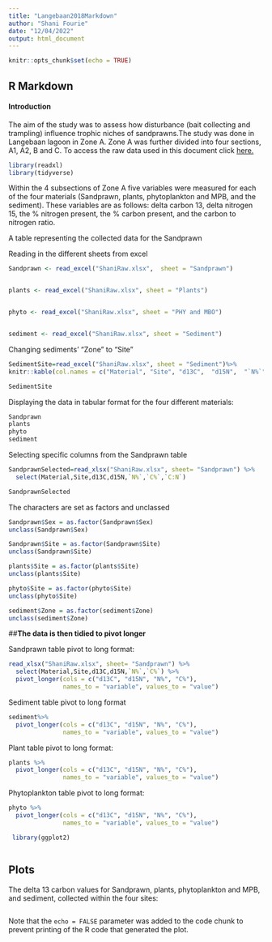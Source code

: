 ```yaml
---
title: "Langebaan2018Markdown"
author: "Shani Fourie"
date: "12/04/2022"
output: html_document
---
```


```r
knitr::opts_chunk$set(echo = TRUE)
```

## R Markdown

#### Introduction

The aim of the study was to assess how disturbance (bait collecting and trampling) influence trophic niches of sandprawns.The study was done in Langebaan lagoon in Zone A. Zone A was further divided into four sections, A1, A2, B and C. To access the raw data used in this document click [here.](https://github.com/ShaniFourie/TidyData/blob/main/ShaniRaw.xlsx)



```r
library(readxl)
library(tidyverse)

```

Within the 4 subsections of Zone A five variables were measured for each of the four materials (Sandprawn, plants, phytoplankton and MPB, and the sediment). These variables are as follows: delta carbon 13, delta nitrogen 15, the % nitrogen present, the % carbon present, and the carbon to nitrogen ratio.

A table representing the collected data for the Sandprawn


Reading in the different sheets from excel
```r
Sandprawn <- read_excel("ShaniRaw.xlsx",  sheet = "Sandprawn")


plants <- read_excel("ShaniRaw.xlsx", sheet = "Plants")


phyto <- read_excel("ShaniRaw.xlsx", sheet = "PHY and MBO")


sediment <- read_excel("ShaniRaw.xlsx", sheet = "Sediment")

```


Changing sediments' "Zone" to "Site"
```r
SedimentSite=read_excel("ShaniRaw.xlsx", sheet = "Sediment")%>%
knitr::kable(col.names = c("Material", "Site", "d13C",  "d15N",  "`N%`", "`C%`"))

```

```r
SedimentSite
```



Displaying the data in tabular format for the four different materials:
```r
Sandprawn
plants
phyto
sediment
```

Selecting specific columns from the Sandprawn table

```r
SandprawnSelected=read_xlsx("ShaniRaw.xlsx", sheet= "Sandprawn") %>% 
  select(Material,Site,d13C,d15N,`N%`,`C%`,`C:N`)

SandprawnSelected

```


The characters are set as factors and unclassed
```r
Sandprawn$Sex = as.factor(Sandprawn$Sex)
unclass(Sandprawn$Sex)

Sandprawn$Site = as.factor(Sandprawn$Site)
unclass(Sandprawn$Site)

plants$Site = as.factor(plants$Site)
unclass(plants$Site)

phyto$Site = as.factor(phyto$Site)
unclass(phyto$Site)

sediment$Zone = as.factor(sediment$Zone)
unclass(sediment$Zone)
```



##**The data is then tidied to pivot longer**

Sandprawn table pivot to long format:

```r
read_xlsx("ShaniRaw.xlsx", sheet= "Sandprawn") %>% 
  select(Material,Site,d13C,d15N,`N%`,`C%`) %>%
  pivot_longer(cols = c("d13C", "d15N", "N%", "C%"),
               names_to = "variable", values_to = "value") 
```

Sediment table pivot to long format
```r
sediment%>%
  pivot_longer(cols = c("d13C", "d15N", "N%", "C%"),
               names_to = "variable", values_to = "value")
```

Plant table pivot to long format:
```r
plants %>%
  pivot_longer(cols = c("d13C", "d15N", "N%", "C%"),
               names_to = "variable", values_to = "value") 
```

Phytoplankton table pivot to long format:
```r
phyto %>%
  pivot_longer(cols = c("d13C", "d15N", "N%", "C%"),
               names_to = "variable", values_to = "value") 
```




```r
 library(ggplot2)
```

```r

```

## Plots

The delta 13 carbon values for Sandprawn, plants, phytoplankton and MPB, and sediment, collected within the four sites:

```r



```

Note that the `echo = FALSE` parameter was added to the code chunk to prevent printing of the R code that generated the plot.
